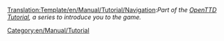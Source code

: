 <noinclude>[[Translation:Template/en/Manual/Tutorial/Navigation]]</noinclude>:''Part of the [[en/Manual/Main Page|OpenTTD Tutorial]], a series to introduce you to the game.[[Category:en/Manual/Tutorial]]''